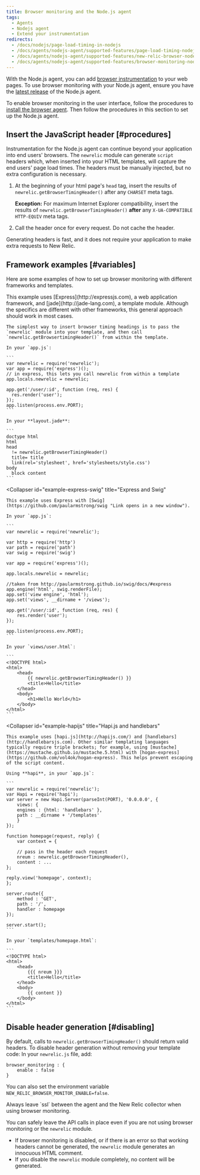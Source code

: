 ```yaml
---
title: Browser monitoring and the Node.js agent
tags:
  - Agents
  - Nodejs agent
  - Extend your instrumentation
redirects:
  - /docs/nodejs/page-load-timing-in-nodejs
  - /docs/agents/nodejs-agent/supported-features/page-load-timing-nodejs
  - /docs/agents/nodejs-agent/supported-features/new-relic-browser-nodejs-agent
  - /docs/agents/nodejs-agent/supported-features/browser-monitoring-nodejs-agent
---
```


With the Node.js agent, you can add [browser instrumentation](/docs/browser/new-relic-browser/getting-started/introduction-new-relic-browser) to your web pages. To use browser monitoring with your Node.js agent, ensure you have the [latest release](/docs/agents/nodejs-agent/installation-configuration/installing-maintaining-nodejs#upgrading) of the Node.js agent.

To enable browser monitoring in the user interface, follow the procedures to [install the browser agent](/docs/browser/new-relic-browser/installation/install-new-relic-browser-agent). Then follow the procedures in this section to set up the Node.js agent.

## Insert the JavaScript header [#procedures]

Instrumentation for the Node.js agent can continue beyond your application into end users' browsers. The `newrelic` module can generate `script` headers which, when inserted into your HTML templates, will capture the end users' page load times. The headers must be manually injected, but no extra configuration is necessary.

1. At the beginning of your html page's `head` tag, insert the results of `newrelic.getBrowserTimingHeader()` after any `CHARSET` meta tags.

   **Exception:** For maximum Internet Explorer compatibility, insert the results of `newrelic.getBrowserTimingHeader()` **after** any `X-UA-COMPATIBLE HTTP-EQUIV` meta tags.
2. Call the header once for every request. Do not cache the header.

Generating headers is fast, and it does not require your application to make extra requests to New Relic.

## Framework examples [#variables]

Here are some examples of how to set up browser monitoring with different frameworks and templates.

<CollapserGroup>
  <Collapser
    id="example-express"
    title="Express and jade"
  >
    This example uses [Express](http://expressjs.com), a web application framework, and [jade](http://jade-lang.com), a template module. Although the specifics are different with other frameworks, this general approach should work in most cases.

    The simplest way to insert browser timing headings is to pass the `newrelic` module into your template, and then call `newrelic.getBrowsertimingHeader()` from within the template.

    In your `app.js`:

    ```
    var newrelic = require('newrelic');
    var app = require('express')();
    // in express, this lets you call newrelic from within a template
    app.locals.newrelic = newrelic;

    app.get('/user/:id', function (req, res) {
      res.render('user');
    });
    app.listen(process.env.PORT);
    ```

    In your **layout.jade**:

    ```
    doctype html
    html
    head
      != newrelic.getBrowserTimingHeader()
      title= title
      link(rel='stylesheet', href='stylesheets/style.css')
    body
      block content
    ```
  </Collapser>

  <Collapser
    id="example-express-swig"
    title="Express and Swig"
  >
    This example uses Express with [Swig](https://github.com/paularmstrong/swig "Link opens in a new window").

    In your `app.js`:

    ```
    var newrelic = require('newrelic');

    var http = require('http')
    var path = require('path')
    var swig = require('swig')

    var app = require('express')();

    app.locals.newrelic = newrelic;

    //taken from http://paularmstrong.github.io/swig/docs/#express
    app.engine('html', swig.renderFile);
    app.set('view engine', 'html');
    app.set('views', __dirname + '/views');

    app.get('/user/:id', function (req, res) {
        res.render('user');
    });

    app.listen(process.env.PORT);
    ```

    In your `views/user.html`:

    ```
    <!DOCTYPE html>
    <html>
        <head>
            {{ newrelic.getBrowserTimingHeader() }}
            <title>Hello</title>
        </head>
        <body>
            <h1>Hello World</h1>
        </body>
    </html>
    ```
  </Collapser>

  <Collapser
    id="example-hapijs"
    title="Hapi.js and handlebars"
  >
    This example uses [hapi.js](http://hapijs.com/) and [handlebars](http://handlebarsjs.com). Other similar templating languages typically require triple brackets; for example, using [mustache](https://mustache.github.io/mustache.5.html) with [hogan-express](https://github.com/vol4ok/hogan-express). This helps prevent escaping of the script content.

    Using **hapi**, in your `app.js`:

    ```
    var newrelic = require('newrelic');
    var Hapi = require('hapi');
    var server = new Hapi.Server(parseInt(PORT), '0.0.0.0', {
        views: {
        engines : {html: 'handlebars' },
        path : __dirname + '/templates'
        }
    });

    function homepage(request, reply) {
        var context = {

        // pass in the header each request
        nreum : newrelic.getBrowserTimingHeader(),
        content : ...
    };

    reply.view('homepage', context);
    };

    server.route({
        method : 'GET',
        path : '/',
        handler : homepage
    });

    server.start();
    ```

    In your `templates/homepage.html`:

    ```
    <!DOCTYPE html>
    <html>
        <head>
            {{{ nreum }}}
            <title>Hello</title>
        </head>
        <body>
            {{ content }}
        </body>
    </html>
    ```
  </Collapser>
</CollapserGroup>

## Disable header generation [#disabling]

By default, calls to `newrelic.getBrowserTimingHeader()` should return valid headers. To disable header generation without removing your template code: In your `newrelic.js` file, add:

```
browser_monitoring : {
    enable : false
}
```

You can also set the environment variable `NEW_RELIC_BROWSER_MONITOR_ENABLE=false`.

<Callout variant="caution">
  Always leave `ssl` between the agent and the New Relic collector when using browser monitoring.
</Callout>

You can safely leave the API calls in place even if you are not using browser monitoring or the `newrelic` module.

* If browser monitoring is disabled, or if there is an error so that working headers cannot be generated, the `newrelic` module generates an innocuous HTML comment.
* If you disable the `newrelic` module completely, no content will be generated.
